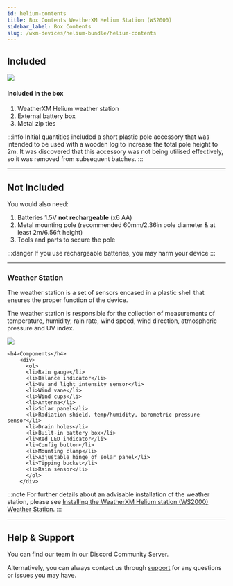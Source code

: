 ```yaml
---
id: helium-contents
title: Box Contents WeatherXM Helium Station (WS2000)
sidebar_label: Box Contents
slug: /wxm-devices/helium-bundle/helium-contents
---
```



## Included

<div class="explanation">
  <img src={useBaseUrl("img/wxm-devices/helium-bundle/Contents.svg")} />
  <div>
    <h4>Included in the box</h4>
    <ol>
      <li>WeatherXM Helium weather station</li>
      <li>External battery box</li>
      <li>Metal zip ties</li>
    </ol>
  </div>
</div>

:::info
Initial quantities included a short plastic pole accessory that was intended to be used with a wooden log to increase the total pole height to 2m. It was discovered that this accessory was not being utilised effectively, so it was removed from subsequent batches.
:::

<hr/>

## Not Included

You would also need:
1. Batteries  1.5V **not rechargeable** (x6 AA)
1. Metal mounting pole (recommended 60mm/2.36in pole diameter & at least 2m/6.56ft height)
1. Tools and parts to secure the pole

:::danger
If you use rechargeable batteries, you may harm your device
:::

<hr/>

### Weather Station

The weather station is a set of sensors encased in a plastic shell that ensures the proper function of the device.

The weather station is responsible for the collection of measurements of temperature, humidity, rain rate, wind speed, wind direction, atmospheric pressure and UV index.


<div class="explanation two-columns">
    <img src={useBaseUrl("/img/wxm-devices/helium-bundle/ws2000a_b-parts.svg")} />

    <h4>Components</h4>
        <div>
          <ol>
          <li>Rain gauge</li>
          <li>Balance indicator</li>
          <li>UV and light intensity sensor</li>
          <li>Wind vane</li>
          <li>Wind cups</li>
          <li>Antenna</li>
          <li>Solar panel</li>
          <li>Radiation shield, temp/humidity, barometric pressure sensor</li>
          <li>Drain holes</li>
          <li>Built-in battery box</li>
          <li>Red LED indicator</li>
          <li>Config button</li>
          <li>Mounting clamp</li>
          <li>Adjustable hinge of solar panel</li>
          <li>Tipping bucket</li>
          <li>Rain sensor</li>
          </ol>
        </div>
</div>

:::note
For further details about an advisable installation of the weather station, please see [Installing the WeatherXM Helium station (WS2000) Weather Station](/wxm-devices/helium-bundle/helium-install-weather-station).
:::
<hr/>

## Help & Support

You can find our team in our <Link to="https://weatherxm.com/discord">Discord Community Server</Link>.

Alternatively, you can always contact us through [support](https://support.weatherxm.com) for any questions or issues you may have.
